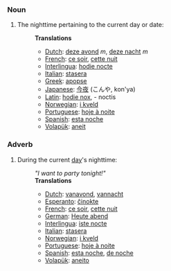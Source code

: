 ===Noun===
#The nighttime pertaining to the current day or date: <p>
#:'''Translations'''
#:*[[Dutch]]: [[deze avond]] ''m'', [[deze nacht]] ''m''
#:*[[French]]: [[ce soir]], [[cette nuit]]
#:*[[Interlingua]]: [[hodie nocte]]
#:*[[Italian]]: [[stasera]]
#:*[[Greek]]: [[apopse]]
#:*[[Japanese]]: [[今夜]] (こんや, kon'ya)
#:*[[Latin]]: [[hodie nox]], - noctis
#:*[[Norwegian]]: [[i kveld]]
#:*[[Portuguese]]: [[hoje à noite]]
#:*[[Spanish]]: [[esta noche]]
#:*[[Volapük]]: [[aneit]]

===Adverb===
#During the current [[day]]'s nighttime: 
#:'' "I want to party tonight!" '' <p>
#:'''Translations'''
#:*[[Dutch]]: [[vanavond]], [[vannacht]]
#:*[[Esperanto]]: [[ĉinokte]]
#:*[[French]]: [[ce soir]], [[cette nuit]]
#:*[[German]]: [[Heute abend]]
#:*[[Interlingua]]: [[iste nocte]]
#:*[[Italian]]: [[stasera]]
#:*[[Norwegian]]: [[i kveld]]
#:*[[Portuguese]]: [[hoje à noite]]
#:*[[Spanish]]: [[esta noche]], [[de noche]]
#:*[[Volapük]]: [[aneito]]